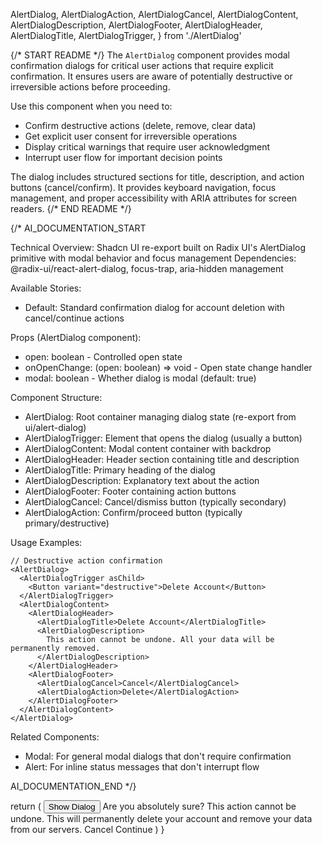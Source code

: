   AlertDialog,
  AlertDialogAction,
  AlertDialogCancel,
  AlertDialogContent,
  AlertDialogDescription,
  AlertDialogFooter,
  AlertDialogHeader,
  AlertDialogTitle,
  AlertDialogTrigger,
} from './AlertDialog'

{/* START README */}
The `AlertDialog` component provides modal confirmation dialogs for critical user actions that require explicit confirmation. It ensures users are aware of potentially destructive or irreversible actions before proceeding.

Use this component when you need to:

- Confirm destructive actions (delete, remove, clear data)
- Get explicit user consent for irreversible operations
- Display critical warnings that require user acknowledgment
- Interrupt user flow for important decision points

The dialog includes structured sections for title, description, and action buttons (cancel/confirm). It provides keyboard navigation, focus management, and proper accessibility with ARIA attributes for screen readers.
{/* END README */}

{/*
AI_DOCUMENTATION_START

Technical Overview: Shadcn UI re-export built on Radix UI's AlertDialog primitive with modal behavior and focus management
Dependencies: @radix-ui/react-alert-dialog, focus-trap, aria-hidden management

Available Stories:

- Default: Standard confirmation dialog for account deletion with cancel/continue actions

Props (AlertDialog component):

- open: boolean - Controlled open state
- onOpenChange: (open: boolean) => void - Open state change handler
- modal: boolean - Whether dialog is modal (default: true)

Component Structure:

- AlertDialog: Root container managing dialog state (re-export from ui/alert-dialog)
- AlertDialogTrigger: Element that opens the dialog (usually a button)
- AlertDialogContent: Modal content container with backdrop
- AlertDialogHeader: Header section containing title and description
- AlertDialogTitle: Primary heading of the dialog
- AlertDialogDescription: Explanatory text about the action
- AlertDialogFooter: Footer containing action buttons
- AlertDialogCancel: Cancel/dismiss button (typically secondary)
- AlertDialogAction: Confirm/proceed button (typically primary/destructive)

Usage Examples:

```tsx
// Destructive action confirmation
<AlertDialog>
  <AlertDialogTrigger asChild>
    <Button variant="destructive">Delete Account</Button>
  </AlertDialogTrigger>
  <AlertDialogContent>
    <AlertDialogHeader>
      <AlertDialogTitle>Delete Account</AlertDialogTitle>
      <AlertDialogDescription>
        This action cannot be undone. All your data will be permanently removed.
      </AlertDialogDescription>
    </AlertDialogHeader>
    <AlertDialogFooter>
      <AlertDialogCancel>Cancel</AlertDialogCancel>
      <AlertDialogAction>Delete</AlertDialogAction>
    </AlertDialogFooter>
  </AlertDialogContent>
</AlertDialog>
```

Related Components:

- Modal: For general modal dialogs that don't require confirmation
- Alert: For inline status messages that don't interrupt flow

AI_DOCUMENTATION_END
*/}

  return (
    <AlertDialog>
      <AlertDialogTrigger asChild>
        <Button variant="outline">Show Dialog</Button>
      </AlertDialogTrigger>
      <AlertDialogContent>
        <AlertDialogHeader>
          <AlertDialogTitle>Are you absolutely sure?</AlertDialogTitle>
          <AlertDialogDescription>
            This action cannot be undone. This will permanently delete your
            account and remove your data from our servers.
          </AlertDialogDescription>
        </AlertDialogHeader>
        <AlertDialogFooter>
          <AlertDialogCancel>Cancel</AlertDialogCancel>
          <AlertDialogAction>Continue</AlertDialogAction>
        </AlertDialogFooter>
      </AlertDialogContent>
    </AlertDialog>
  )
}
